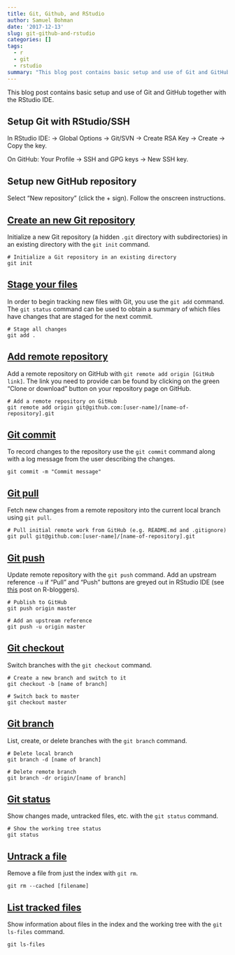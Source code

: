 ```yaml
---
title: Git, Github, and RStudio
author: Samuel Bohman
date: '2017-12-13'
slug: git-github-and-rstudio
categories: []
tags:
  - r
  - git
  - rstudio
summary: "This blog post contains basic setup and use of Git and GitHub together with the RStudio IDE."
---
```


This blog post contains basic setup and use of Git and GitHub together with the RStudio IDE. 

## Setup Git with RStudio/SSH

In RStudio IDE: -> Global Options -> Git/SVN -> Create RSA Key -> Create -> Copy the key.  

On GitHub: Your Profile -> SSH and GPG keys -> New SSH key.  

## Setup new GitHub repository
Select “New repository” (click the + sign). Follow the onscreen instructions.

## [Create an new Git repository ](https://git-scm.com/docs/git-init)

Initialize a new Git repository (a hidden `.git` directory with subdirectories) in an existing directory with the `git init` command. 

```git
# Initialize a Git repository in an existing directory
git init
```

## [Stage your files](https://git-scm.com/docs/git-add)

In order to begin tracking new files with Git, you use the `git add` command. The `git status` command can be used to obtain a summary of which files have changes that are staged for the next commit.

```git
# Stage all changes
git add .
```

## [Add remote repository](https://git-scm.com/docs/git-remote)

Add a remote repository on GitHub with `git remote add origin [GitHub link]`. The link you need to provide can be found by clicking on the green "Clone or download" button on your repository page on GitHub. 

```git
# Add a remote repository on GitHub
git remote add origin git@github.com:[user-name]/[name-of-repository].git
```

## [Git commit](https://git-scm.com/docs/git-commit)

To record changes to the repository use the `git commit` command along with a log message from the user describing the changes. 

```git
git commit -m "Commit message"
```

## [Git pull ](https://git-scm.com/docs/git-pull)

Fetch new changes from a remote repository into the current local branch using `git pull`. 

```git
# Pull initial remote work from GitHub (e.g. README.md and .gitignore)
git pull git@github.com:[user-name]/[name-of-repository].git
```

## [Git push ](https://git-scm.com/docs/git-push)

Update remote repository with the `git push` command. Add an upstream reference `-u` if "Pull" and "Push" buttons are greyed out in RStudio IDE (see [this](https://www.r-bloggers.com/things-i-forget-pushpull-greyed-out-in-rstudio) post on R-bloggers).

```git
# Publish to GitHub
git push origin master

# Add an upstream reference
git push -u origin master
```

## [Git checkout](https://git-scm.com/docs/git-checkout)

Switch branches with the `git checkout` command. 

```git
# Create a new branch and switch to it
git checkout -b [name of branch]

# Switch back to master
git checkout master
```

## [Git branch](https://git-scm.com/docs/git-branch)

List, create, or delete branches with the `git branch` command. 

```git
# Delete local branch
git branch -d [name of branch]

# Delete remote branch
git branch -dr origin/[name of branch]
```

## [Git status](https://git-scm.com/docs/git-status)

Show changes made, untracked files, etc. with the `git status` command.  

```git
# Show the working tree status
git status
```

## [Untrack a file](https://git-scm.com/docs/git-rm)

Remove a file from just the index with `git rm`. 

```git
git rm --cached [filename]
```

## [List tracked files](https://git-scm.com/docs/git-ls-files)

Show information about files in the index and the working tree with the `git ls-files` command. 

```git
git ls-files
```



